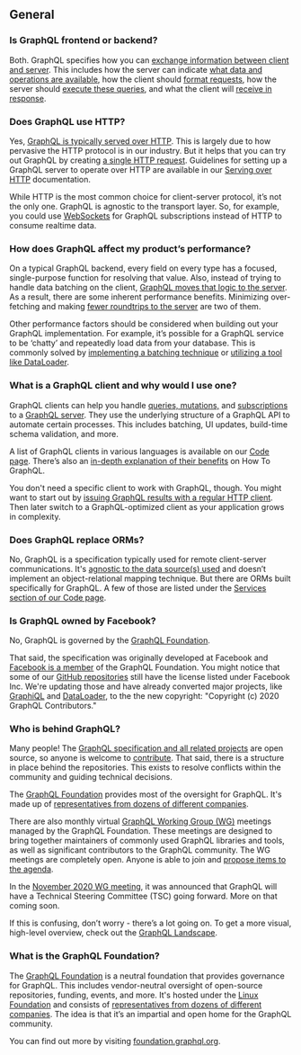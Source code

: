 ## General

### Is GraphQL frontend or backend?

Both. GraphQL specifies how you can [exchange information between client and server](https://www.howtographql.com/basics/3-big-picture/). This includes how the server can indicate [what data and operations are available](/learn/introspection/), how the client should [format requests](/learn/queries/), how the server should [execute these queries](/learn/execution/), and what the client will [receive in response](/learn/serving-over-http/#response).

### Does GraphQL use HTTP?

Yes, [GraphQL is typically served over HTTP](/learn/best-practices/#http). This is largely due to how pervasive the HTTP protocol is in our industry. But it helps that you can try out GraphQL by creating [a single HTTP request](#why-should-i-use-graphql). Guidelines for setting up a GraphQL server to operate over HTTP are available in our [Serving over HTTP](/learn/serving-over-http/) documentation.

While HTTP is the most common choice for client-server protocol, it’s not the only one. GraphQL is agnostic to the transport layer. So, for example, you could use [WebSockets](https://developer.mozilla.org/en-US/docs/Web/API/WebSockets_API) for GraphQL subscriptions instead of HTTP to consume realtime data.

### How does GraphQL affect my product’s performance?

On a typical GraphQL backend, every field on every type has a focused, single-purpose function for resolving that value. Also, instead of trying to handle data batching on the client, [GraphQL moves that logic to the server](/learn/best-practices/#server-side-batching-caching). As a result, there are some inherent performance benefits. Minimizing over-fetching and making [fewer roundtrips to the server](/learn/queries/#fields) are two of them.

Other performance factors should be considered when building out your GraphQL implementation. For example, it’s possible for a GraphQL service to be ‘chatty’ and repeatedly load data from your database. This is commonly solved by [implementing a batching technique](/learn/best-practices/#server-side-batching-caching) or [utilizing a tool like DataLoader](https://github.com/graphql/dataloader).

### What is a GraphQL client and why would I use one?

GraphQL clients can help you handle [queries, mutations,](/learn/queries/) and [subscriptions](https://spec.graphql.org/draft/#sec-Subscription) to a [GraphQL server](https://www.howtographql.com/advanced/1-server/). They use the underlying structure of a GraphQL API to automate certain processes. This includes batching, UI updates, build-time schema validation, and more.

A list of GraphQL clients in various languages is available on our [Code page](/code/). There’s also an [in-depth explanation of their benefits](https://www.howtographql.com/advanced/0-clients/) on How To GraphQL.

You don't need a specific client to work with GraphQL, though. You might want to start out by [issuing GraphQL results with a regular HTTP client](/learn/serving-over-http/). Then later switch to a GraphQL-optimized client as your application grows in complexity.

### Does GraphQL replace ORMs?

No, GraphQL is a specification typically used for remote client-server communications. It's [agnostic to the data source(s) used](#is-graphql-a-database-language-like-sql) and doesn’t implement an object-relational mapping technique. But there are ORMs built specifically for GraphQL. A few of those are listed under the [Services section of our Code page](/code/#services).

### Is GraphQL owned by Facebook?

No, GraphQL is governed by the [GraphQL Foundation](#what-is-the-graphql-foundation).

That said, the specification was originally developed at Facebook and [Facebook is a member](https://foundation.graphql.org/members/) of the GraphQL Foundation. You might notice that some of our [GitHub repositories](https://github.com/graphql/) still have the license listed under Facebook Inc. We're updating those and have already converted major projects, like [GraphiQL](https://github.com/graphql/graphiql/blob/main/LICENSE) and [DataLoader](https://github.com/graphql/dataloader/blob/master/LICENSE), to the the new copyright: "Copyright (c) 2020 GraphQL Contributors."

### Who is behind GraphQL?

Many people! The [GraphQL specification and all related projects](http://github.com/graphql/) are open source, so anyone is welcome to [contribute](#how-can-i-contribute-to-the-specification). That said, there is a structure in place behind the repositories. This exists to resolve conflicts within the community and guiding technical decisions.

The [GraphQL Foundation](#what-is-the-graphql-foundation) provides most of the oversight for GraphQL. It's made up of [representatives from dozens of different companies](https://foundation.graphql.org/members/).

There are also monthly virtual [GraphQL Working Group (WG)](https://github.com/graphql/graphql-wg) meetings managed by the GraphQL Foundation. These meetings are designed to bring together maintainers of commonly used GraphQL libraries and tools, as well as significant contributors to the GraphQL community. The WG meetings are completely open. Anyone is able to join and [propose items to the agenda](https://github.com/graphql/graphql-wg/blob/main/agendas/).

In the [November 2020 WG meeting](https://www.youtube.com/watch?v=UybZp9O24Ow), it was announced that GraphQL will have a Technical Steering Committee (TSC) going forward. More on that coming soon.

If this is confusing, don’t worry - there’s a lot going on. To get a more visual, high-level overview, check out the [GraphQL Landscape](https://landscape.graphql.org/).

### What is the GraphQL Foundation?

The [GraphQL Foundation](https://foundation.graphql.org/faq/) is a neutral foundation that provides governance for GraphQL. This includes vendor-neutral oversight of open-source repositories, funding, events, and more. It's hosted under the [Linux Foundation](https://www.linuxfoundation.org/) and consists of [representatives from dozens of different companies](https://foundation.graphql.org/members/). The idea is that it’s an impartial and open home for the GraphQL community.

You can find out more by visiting [foundation.graphql.org](https://foundation.graphql.org/).
